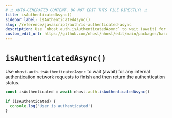 ```yaml
---
# ⚠️ AUTO-GENERATED CONTENT. DO NOT EDIT THIS FILE DIRECTLY! ⚠️
title: isAuthenticatedAsync()
sidebar_label: isAuthenticatedAsync()
slug: /reference/javascript/auth/is-authenticated-async
description: Use `nhost.auth.isAuthenticatedAsync` to wait (await) for any internal authentication network requests to finish and then return the authentication status.
custom_edit_url: https://github.com/nhost/nhost/edit/main/packages/hasura-auth-js/src/hasura-auth-client.ts#L444
---
```


# `isAuthenticatedAsync()`

Use `nhost.auth.isAuthenticatedAsync` to wait (await) for any internal authentication network requests to finish and then return the authentication status.

```ts
const isAuthenticated = await nhost.auth.isAuthenticatedAsync()

if (isAuthenticated) {
  console.log('User is authenticated')
}
```
